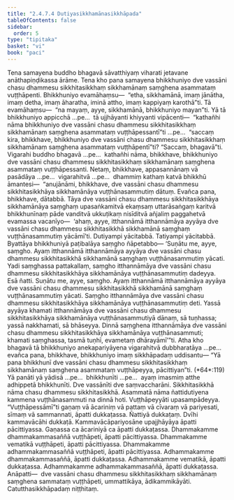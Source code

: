 ```yaml
---
title: "2.4.7.4 Dutiyasikkhamānasikkhāpada"
tableOfContents: false
sidebar:
  order: 5
type: "tipitaka"
basket: "vi"
book: "paci"
---
```



<DynamicBreadcrumb />

<Division number="1084" book="paci">

<Paragraph number="3216" book="paci">
Tena samayena buddho bhagavā sāvatthiyaṃ viharati jetavane anāthapiṇḍikassa ārāme. Tena kho pana samayena bhikkhuniyo dve vassāni chasu dhammesu sikkhitasikkhaṃ sikkhamānaṃ saṃghena asammataṃ vuṭṭhāpenti. Bhikkhuniyo evamāhaṃsu—  “etha, sikkhamānā, imaṃ jānātha, imaṃ detha, imaṃ āharatha, iminā attho, imaṃ kappiyaṃ karothā”ti. Tā evamāhaṃsu—  “na mayaṃ, ayye, sikkhamānā, bhikkhuniyo mayan”ti.
</Paragraph>

<Paragraph number="3217" book="paci">
Yā tā bhikkhuniyo appicchā …pe…  tā ujjhāyanti khiyyanti vipācenti—  “kathañhi nāma bhikkhuniyo dve vassāni chasu dhammesu sikkhitasikkhaṃ sikkhamānaṃ saṃghena asammataṃ vuṭṭhāpessantī”ti …pe…  “saccaṃ kira, bhikkhave, bhikkhuniyo dve vassāni chasu dhammesu sikkhitasikkhaṃ sikkhamānaṃ saṃghena asammataṃ vuṭṭhāpentī”ti? “Saccaṃ, bhagavā”ti. Vigarahi buddho bhagavā …pe…  kathañhi nāma, bhikkhave, bhikkhuniyo dve vassāni chasu dhammesu sikkhitasikkhaṃ sikkhamānaṃ saṃghena asammataṃ vuṭṭhāpessanti. Netaṃ, bhikkhave, appasannānaṃ vā pasādāya …pe…  vigarahitvā …pe…  dhammiṃ kathaṃ katvā bhikkhū āmantesi—  “anujānāmi, bhikkhave, dve vassāni chasu dhammesu sikkhitasikkhāya sikkhamānāya vuṭṭhānasammutiṃ dātuṃ. Evañca pana, bhikkhave, dātabbā. Tāya dve vassāni chasu dhammesu sikkhitasikkhāya sikkhamānāya saṃghaṃ upasaṅkamitvā ekaṃsaṃ uttarāsaṅgaṃ karitvā bhikkhunīnaṃ pāde vanditvā ukkuṭikaṃ nisīditvā añjaliṃ paggahetvā evamassa vacanīyo—  ‘ahaṃ, ayye, itthannāmā itthannāmāya ayyāya dve vassāni chasu dhammesu sikkhitasikkhā sikkhamānā saṃghaṃ vuṭṭhānasammutiṃ yācāmī’ti. Dutiyampi yācitabbā. Tatiyampi yācitabbā. Byattāya bhikkhuniyā paṭibalāya saṃgho ñāpetabbo—
</Paragraph>

</Division>
<Division number="1085" book="paci">

<Paragraph number="3218" book="paci">
‘Suṇātu me, ayye, saṃgho. Ayaṃ itthannāmā itthannāmāya ayyāya dve vassāni chasu dhammesu sikkhitasikkhā sikkhamānā saṃghaṃ vuṭṭhānasammutiṃ yācati. Yadi saṃghassa pattakallaṃ, saṃgho itthannāmāya dve vassāni chasu dhammesu sikkhitasikkhāya sikkhamānāya vuṭṭhānasammutiṃ dadeyya. Esā ñatti.
</Paragraph>

<Paragraph number="3219" book="paci">
Suṇātu me, ayye, saṃgho. Ayaṃ itthannāmā itthannāmāya ayyāya dve vassāni chasu dhammesu sikkhitasikkhā sikkhamānā saṃghaṃ vuṭṭhānasammutiṃ yācati. Saṃgho itthannāmāya dve vassāni chasu dhammesu sikkhitasikkhāya sikkhamānāya vuṭṭhānasammutiṃ deti. Yassā ayyāya khamati itthannāmāya dve vassāni chasu dhammesu sikkhitasikkhāya sikkhamānāya vuṭṭhānasammutiyā dānaṃ, sā tuṇhassa; yassā nakkhamati, sā bhāseyya.
</Paragraph>

<Paragraph number="3220" book="paci">
Dinnā saṃghena itthannāmāya dve vassāni chasu dhammesu sikkhitasikkhāya sikkhamānāya vuṭṭhānasammuti; khamati saṃghassa, tasmā tuṇhī, evametaṃ dhārayāmī’”ti.
</Paragraph>

<Paragraph number="3221" book="paci">
Atha kho bhagavā tā bhikkhuniyo anekapariyāyena vigarahitvā dubbharatāya …pe…  evañca pana, bhikkhave, bhikkhuniyo imaṃ sikkhāpadaṃ uddisantu—
</Paragraph>

</Division>
<Division number="1086" book="paci">

<Paragraph number="3222" book="paci">
<Emphasis>“Yā pana bhikkhunī dve vassāni chasu dhammesu sikkhitasikkhaṃ sikkhamānaṃ saṃghena asammataṃ vuṭṭhāpeyya, pācittiyan”</Emphasis>ti. (*64*:<Emphasis>119</Emphasis>)
</Paragraph>

</Division>
<Division number="1087" book="paci">

<Paragraph number="3223" book="paci">
<Emphasis>Yā panā</Emphasis>ti yā yādisā …pe…  <Emphasis>bhikkhunī</Emphasis>ti …pe…  ayaṃ imasmiṃ atthe adhippetā bhikkhunīti.
</Paragraph>

<Paragraph number="3224" book="paci">
<Emphasis>Dve vassānī</Emphasis>ti dve saṃvaccharāni. <Emphasis>Sikkhitasikkhā</Emphasis> nāma chasu dhammesu sikkhitasikkhā. <Emphasis>Asammatā</Emphasis> nāma ñattidutiyena kammena vuṭṭhānasammuti na dinnā hoti. <Emphasis>Vuṭṭhāpeyyā</Emphasis>ti upasampādeyya.
</Paragraph>

<Paragraph number="3225" book="paci">
“Vuṭṭhāpessāmī”ti gaṇaṃ vā ācariniṃ vā pattaṃ vā cīvaraṃ vā pariyesati, sīmaṃ vā sammannati, āpatti dukkaṭassa. Ñattiyā dukkaṭaṃ. Dvīhi kammavācāhi dukkaṭā. Kammavācāpariyosāne upajjhāyāya āpatti pācittiyassa. Gaṇassa ca ācariniyā ca āpatti dukkaṭassa.
</Paragraph>

</Division>
<Division number="1088" book="paci">

<Paragraph number="3226" book="paci">
Dhammakamme dhammakammasaññā vuṭṭhāpeti, āpatti pācittiyassa. Dhammakamme vematikā vuṭṭhāpeti, āpatti pācittiyassa. Dhammakamme adhammakammasaññā vuṭṭhāpeti, āpatti pācittiyassa.
</Paragraph>

<Paragraph number="3227" book="paci">
Adhammakamme dhammakammasaññā, āpatti dukkaṭassa. Adhammakamme vematikā, āpatti dukkaṭassa. Adhammakamme adhammakammasaññā, āpatti dukkaṭassa.
</Paragraph>

</Division>
<Division number="1089" book="paci">

<Paragraph number="3228" book="paci">
Anāpatti—  dve vassāni chasu dhammesu sikkhitasikkhaṃ sikkhamānaṃ saṃghena sammataṃ vuṭṭhāpeti, ummattikāya, ādikammikāyāti.

</Paragraph>
</Division>

<Paragraph number="3229" type="center" book="paci">
Catutthasikkhāpadaṃ niṭṭhitaṃ.
</Paragraph>